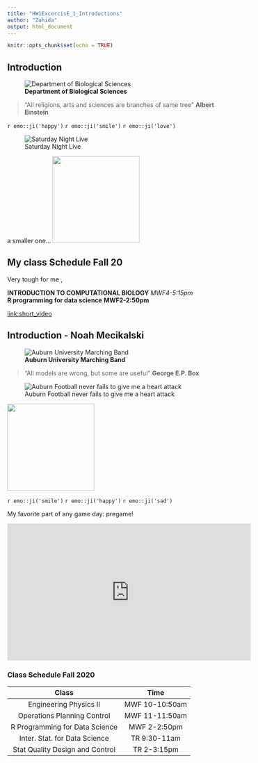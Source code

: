 ```yaml
---
title: "HW1ExcercisE_1_Introductions"
author: "Zahida"
output: html_document
---
```


```r
knitr::opts_chunk$set(echo = TRUE)
```

## Introduction

![**Department of Biological Sciences**](http://www.auburn.edu/cosam/news/articles/2018/04/images/MJH_1689.jpg)

 > "All religions, arts and sciences are branches of same tree" **Albert Einstein** 

`r emo::ji('happy')` `r emo::ji('smile')` `r emo::ji('love')`

![Saturday Night Live](https://media.giphy.com/media/v2dRH3IcHtADS/giphy.gif) 

 a smaller one... <img src='https://media.giphy.com/media/v2dRH3IcHtADS/giphy.gif' width='200' height='200' />





## **My class Schedule Fall 20**
Very tough for me ,


	
**INTRODUCTION TO COMPUTATIONAL BIOLOGY**  	 *MWF4-5:15pm*     
 **R programming for data science**        	**MWF2-2:50pm**



[link:short_video](https://www.youtube.com/watch?v=HQx5Be9g16U)


## Introduction - Noah Mecikalski

![**Auburn University Marching Band**](http://www.auburn.edu/student_info/auband/photogallery/albums/2010nationalchampionship/normal__PJS2584-289.jpg)

> "All models are wrong, but some are useful" **George E.P. Box**

![Auburn Football never fails to give me a heart attack](https://media.giphy.com/media/SvWnGXtzvpiokYUXFR/giphy.gif)

<img src='https://media.giphy.com/media/hqgAmGd19MuTFecj29/giphy.gif' width='200' height='200' />

`r emo::ji('smile')` `r emo::ji('happy')` `r emo::ji('sad')`

My favorite part of any game day: pregame!

<iframe width='560' height='315' src='https://www.youtube.com/embed/QQAfsUVW7oU' frameborder='0' allowfullscreen></iframe> 

### **Class Schedule Fall 2020**


|              Class             |     Time      |
|:------------------------------:|:-------------:|
| Engineering Physics II         | MWF 10-10:50am|
| Operations Planning Control    | MWF 11-11:50am|
| R Programming for Data Science | MWF 2-2:50pm  |
| Inter. Stat. for Data Science  | TR  9:30-11am |
| Stat Quality Design and Control| TR  2-3:15pm  |



